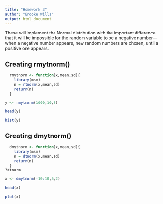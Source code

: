 ```yaml
---
title: "Homework 3"
author: "Brooke Wills"
output: html_document
---
```

These will implement the Normal distribution with the important difference that it will be impossible for the random variable to be a negative number—when a negative number appears, new random numbers are chosen, until a positive one appears.

## Creating rmytnorm()
```r
  rmytnorm <- function(x,mean,sd){
    library(msm)
    n = rtnorm(x,mean,sd)
    return(n)
  }
```

```r
y <- rmytnorm(1000,10,2)

head(y)

hist(y)
```

## Creating dmytnorm()


```r
  dmytnorm <- function(x,mean,sd){
    library(msm)
    n = dtnorm(x,mean,sd)
    return(n)
  }
?dtnorm
```

```r
x <- dmytnorm(-10:10,5,2)

head(x)

plot(x)
```

